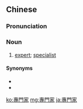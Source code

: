 {{also|専門家}}
==Chinese==
{{zh-forms|s=专门家|type=21}}

===Pronunciation===
{{zh-pron
|m=zhuānménjiā
|c=zyun1 mun4 gaa1
|mn=choan-bûn-ka
|cat=n
}}

===Noun===
{{zh-noun}}

# [[expert]]; [[specialist]]

====Synonyms====
* {{zh-l|專家}}
* {{zh-l|專門}}

[[ko:專門家]]
[[mg:專門家]]
[[ja:專門家]]